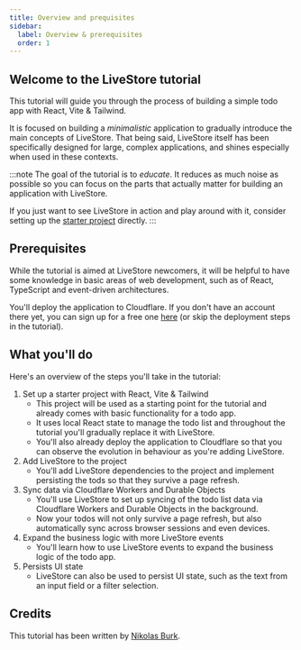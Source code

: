 ```yaml
---
title: Overview and prequisites
sidebar:
  label: Overview & prerequisites
  order: 1
---
```


## Welcome to the LiveStore tutorial

This tutorial will guide you through the process of building a simple todo app with React, Vite & Tailwind.

It is focused on building a _minimalistic_ application to gradually introduce the main concepts of LiveStore. That being said, LiveStore itself has been specifically designed for large, complex applications, and shines especially when used in these contexts.

:::note
The goal of the tutorial is to _educate_. It reduces as much noise as possible so you can focus on the parts that actually matter for building an application with LiveStore. 

If you just want to see LiveStore in action and play around with it, consider setting up the [starter project](../../getting-started/react-web/) directly.
:::

## Prerequisites

While the tutorial is aimed at LiveStore newcomers, it will be helpful to have some knowledge in basic areas of web development, such as of React, TypeScript and event-driven architectures.

You'll deploy the application to Cloudflare. If you don't have an account there yet, you can sign up for a free one [here](https://dash.cloudflare.com/sign-up) (or skip the deployment steps in the tutorial).

## What you'll do

Here's an overview of the steps you'll take in the tutorial:

1. Set up a starter project with React, Vite & Tailwind
    - This project will be used as a starting point for the tutorial and already comes with basic functionality for a todo app. 
    - It uses local React state to manage the todo list and throughout the tutorial you'll gradually replace it with LiveStore.
    - You'll also already deploy the application to Cloudflare so that you can observe the evolution in behaviour as you're adding LiveStore.
2. Add LiveStore to the project
    - You'll add LiveStore dependencies to the project and implement persisting the tods so that they survive a page refresh.
3. Sync data via Cloudflare Workers and Durable Objects
    - You'll use LiveStore to set up syncing of the todo list data via Cloudflare Workers and Durable Objects in the background. 
    - Now your todos will not only survive a page refresh, but also automatically sync across browser sessions and even devices.
4. Expand the business logic with more LiveStore events
    - You'll learn how to use LiveStore events to expand the business logic of the todo app.
5. Persists UI state
    - LiveStore can also be used to persist UI state, such as the text from an input field or a filter selection.


## Credits

This tutorial has been written by [Nikolas Burk](https://x.com/nikolasburk).